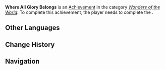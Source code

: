 {{Stub}}
{{Achievement Infobox
|id           = 84322
|order id     = 5101
|category     = Wonders of the World
|description  = When dreams collide, the most dazzling sparks ignite.
|requirements = Complete ''[[Pilgrimage of the Return of the Sacred Flame]]''
|primogems    = 5
|tracking     = 
|topic        = 
|type         = Quest
|quest        = Flowers Resplendent on the Sun-Scorched Sojourn
|hidden       = 1
|set          = 
}}
'''Where All Glory Belongs''' is an [[Achievement]] in the category ''[[Wonders of the World]]''. To complete this achievement, the player needs to complete the {{Quest|Pilgrimage of the Return of the Sacred Flame (Quest)}}.
<!--
==Gameplay Notes==
*

==Gallery==
{{Preview
|size=300px
|file=
|caption=
}}

==Video Guides==
{{EVT
|video1   = 
|caption1 = 
}}
-->
==Other Languages==
{{Other Languages
|en       = Where All Glory Belongs
|zhs      = 一切荣光的归处
|zhs_rm   = 
|zht      = 一切榮光的歸處
|zht_rm   = 
|zh_tl    = 
|ja       = すべての栄光が帰る場所
|ja_rm    = Subete no Eikou ga Kaeru Basho
|ja_tl    = A Place Where All Glory Returns
|ko       = 모든 영광이 모이는 곳
|ko_tl    = 
|es       = Donde vuelve toda gloria
|es_tl    = Where All Glory Returns
|fr       = Où appartient toute la gloire
|fr_tl    = Where All Glory Belongs
|ru       = Где обитает слава
|ru_tl    = Where Glory Dwells
|th       = สถานที่แห่งความรุ่งโรจน์ทั้งปวง
|th_rm    = 
|th_tl    = 
|vi       = Nơi Vinh Quang Thuộc Về
|vi_tl    = 
|de       = Wo aller Ruhm gebührt
|de_tl    = Where All Glory Is Due
|id       = Tempat Berlabuhnya Segala Kejayaan
|id_tl    = 
|pt       = Onde Toda Glória Pertence
|pt_tl    = Where All Glory Belongs
|tr       = Tüm İhtişamın Ait Olduğu Yer
|tr_tl    = 
|it       = Ciò a cui spetta ogni gloria
|it_tl    = 
}}

==Change History==
{{Change History|5.0}}
<!--
==References==
{{Reflist}}
-->
==Navigation==
{{Achievement Navbox}}